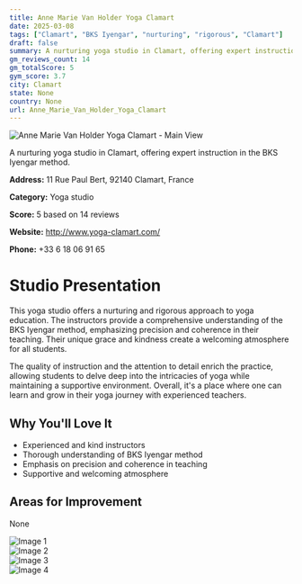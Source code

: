 ```yaml
---
title: Anne Marie Van Holder Yoga Clamart
date: 2025-03-08
tags: ["Clamart", "BKS Iyengar", "nurturing", "rigorous", "Clamart"]  
draft: false
summary: A nurturing yoga studio in Clamart, offering expert instruction in the BKS Iyengar method.
gm_reviews_count: 14
gm_totalScore: 5
gym_score: 3.7
city: Clamart
state: None
country: None
url: Anne_Marie_Van_Holder_Yoga_Clamart
---
```


<div className="aspect-[16/9] relative my-8">
  <img 
    src="https://lh5.googleusercontent.com/p/AF1QipNJTfekXCfModfR8mMb_--dYeDQoSFp6XUAYh_3=w1920-h1080-k-no"
    alt="Anne Marie Van Holder Yoga Clamart - Main View"
    className="object-cover absolute inset-0 w-full h-full rounded-lg"
  />
</div>

A nurturing yoga studio in Clamart, offering expert instruction in the BKS Iyengar method.

**Address:** 11 Rue Paul Bert, 92140 Clamart, France

**Category:** Yoga studio

**Score:** 5 based on 14 reviews

**Website:** http://www.yoga-clamart.com/

**Phone:** +33 6 18 06 91 65

# Studio Presentation

This yoga studio offers a nurturing and rigorous approach to yoga education. The instructors provide a comprehensive understanding of the BKS Iyengar method, emphasizing precision and coherence in their teaching. Their unique grace and kindness create a welcoming atmosphere for all students.

The quality of instruction and the attention to detail enrich the practice, allowing students to delve deep into the intricacies of yoga while maintaining a supportive environment. Overall, it's a place where one can learn and grow in their yoga journey with experienced teachers.

## Why You'll Love It

- Experienced and kind instructors
- Thorough understanding of BKS Iyengar method
- Emphasis on precision and coherence in teaching
- Supportive and welcoming atmosphere

## Areas for Improvement

None

<div className="grid grid-cols-1 xl:grid-cols-2 gap-4 my-8">
<div className="aspect-[4/3] relative"><img src="https://lh3.googleusercontent.com/p/AF1QipMCiPCmLnVqZPgAbKirw47LevvWY-PvsIW-dPP8=w1920-h1080-k-no" alt="Image 1" className="object-cover absolute inset-0 w-full h-full rounded-lg" /></div>
<div className="aspect-[4/3] relative"><img src="https://lh5.googleusercontent.com/p/AF1QipPvBvOrynatk6HqGdb6yj4QuAIij2Y_MffOkx6n=w1920-h1080-k-no" alt="Image 2" className="object-cover absolute inset-0 w-full h-full rounded-lg" /></div>
<div className="aspect-[4/3] relative"><img src="https://lh5.googleusercontent.com/p/AF1QipOnnp9dTk3WfCdceQQ0ikZ_r3ZTKRq12OcsJQNc=w1920-h1080-k-no" alt="Image 3" className="object-cover absolute inset-0 w-full h-full rounded-lg" /></div>
<div className="aspect-[4/3] relative"><img src="https://lh5.googleusercontent.com/p/AF1QipOBzT4kIyX3-6S8D2iVCVcES-VczwJW5qxuGwCm=w1920-h1080-k-no" alt="Image 4" className="object-cover absolute inset-0 w-full h-full rounded-lg" /></div>
</div>